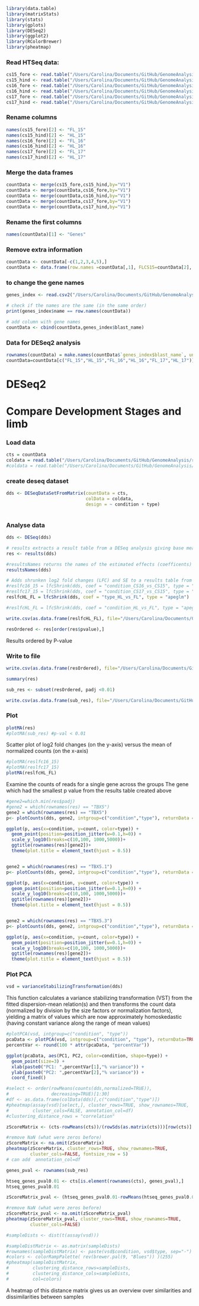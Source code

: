 ```r
library(data.table)
library(matrixStats)
library(stats)
library(gplots)
library(DESeq2)
library(ggplot2)
library(RColorBrewer)
library(pheatmap)

```

### Read HTSeq data:

```r
cs15_fore <- read.table("/Users/Carolina/Documents/GitHub/GenomeAnalysis/results/9_htseq_count/cs15_fore_htseq_results.txt", head=FALSE)
cs15_hind <- read.table("/Users/Carolina/Documents/GitHub/GenomeAnalysis/results/9_htseq_count/cs15_hind_htseq_results.txt", head=FALSE)
cs16_fore <- read.table("/Users/Carolina/Documents/GitHub/GenomeAnalysis/results/9_htseq_count/cs16_fore_htseq_results.txt", head=FALSE)
cs16_hind <- read.table("/Users/Carolina/Documents/GitHub/GenomeAnalysis/results/9_htseq_count/cs16_hind_htseq_results.txt", head=FALSE)
cs17_fore <- read.table("/Users/Carolina/Documents/GitHub/GenomeAnalysis/results/9_htseq_count/cs17_fore_htseq_results.txt", head=FALSE)
cs17_hind <- read.table("/Users/Carolina/Documents/GitHub/GenomeAnalysis/results/9_htseq_count/cs17_hind_htseq_results.txt", head=FALSE)
```

### Rename columns
```r
names(cs15_fore)[2] <- "FL_15"
names(cs15_hind)[2] <- "HL_15"
names(cs16_fore)[2] <- "FL_16"
names(cs16_hind)[2] <- "HL_16"
names(cs17_fore)[2] <- "FL_17"
names(cs17_hind)[2] <- "HL_17"
```

### Merge the data frames
```r
countData <- merge(cs15_fore,cs15_hind,by="V1")
countData <- merge(countData,cs16_fore,by="V1")
countData <- merge(countData,cs16_hind,by="V1")
countData <- merge(countData,cs17_fore,by="V1")
countData <- merge(countData,cs17_hind,by="V1")
```

### Rename the first columns
```r
names(countData)[1] <- "Genes"
```

### Remove extra information
```r
countData <- countData[-c(1,2,3,4,5),]
countData <- data.frame(row.names =countData[,1], FLCS15=countData[2], FLCS16=countData[3], FLCS17=countData[4], HLCS15=countData[5], HLCS16=countData[6], HLCS17=countData[7])
```

### to change the gene names
```r
genes_index <- read.csv2("/Users/Carolina/Documents/GitHub/GenomeAnalysis/code/Genes_index.csv", header = TRUE, sep=",")

# check if the names are the same (in the same order)
print(genes_index$name == row.names(countData))

# add column with gene names
countData <- cbind(countData,genes_index$blast_name)
```
### Data for DESeq2 analysis
```r
rownames(countData) = make.names(countData$`genes_index$blast_name`, unique = TRUE)
countData=countData[c("FL_15","HL_15","FL_16","HL_16","FL_17","HL_17")]
```

# DESeq2
# Compare Development Stages and limb

### Load data
```r
cts = countData
coldata = read.table("/Users/Carolina/Documents/GitHub/GenomeAnalysis/results/10_deseq2/metadata_dev.csv")
#coldata = read.table("/Users/Carolina/Documents/GitHub/GenomeAnalysis/results/10_deseq2/metadata_FL_HL.csv", sep=";", header=TRUE)
```

### create deseq dataset
```r
dds <- DESeqDataSetFromMatrix(countData = cts,
                              colData = coldata,
                              design = ~ condition + type)
                              
```

### Analyse data
```r
dds <- DESeq(dds)
```

```r
# results extracts a result table from a DESeq analysis giving base means across samples, log2 fold changes, standard errors, test statistics, p-values and adjusted p-values
res <- results(dds)

#resultsNames returns the names of the estimated effects (coefficents) of the model
resultsNames(dds)
```


```r
# Adds shrunken log2 fold changes (LFC) and SE to a results table from DESeq run without LFC shrinkage
#reslfc16_15 = lfcShrink(dds, coef = "condition_CS16_vs_CS15", type = "apeglm")
#reslfc17_15 = lfcShrink(dds, coef = "condition_CS17_vs_CS15", type = "apeglm")
reslfcHL_FL = lfcShrink(dds, coef = "type_HL_vs_FL", type = "apeglm")

#reslfcHL_FL = lfcShrink(dds, coef = "condition_HL_vs_FL", type = "apeglm")

write.csv(as.data.frame(reslfcHL_FL), file="/Users/Carolina/Documents/GitHub/GenomeAnalysis/results/10_deseq2/reslfcHL_FL.csv")
```

```r
resOrdered <- res[order(res$pvalue),]
```
Results ordered by P-value

### Write to file
```r
write.csv(as.data.frame(resOrdered), file="/Users/Carolina/Documents/GitHub/GenomeAnalysis/results/10_deseq2/dev_deseq2_results.csv")
```

```r
summary(res)
```

```r
sub_res <- subset(resOrdered, padj <0.01)

write.csv(as.data.frame(sub_res), file="/Users/Carolina/Documents/GitHub/GenomeAnalysis/results/10_deseq2/dev_deseq2_results_pval0.01.csv")
```

### Plot

```r
plotMA(res)
#plotMA(sub_res) #p-val < 0.01
```
Scatter plot of log2 fold changes (on the y-axis) versus the mean of normalized counts (on the x-axis)

```r
#plotMA(reslfc16_15)
#plotMA(reslfc17_15)
plotMA(reslfcHL_FL)
```

Examine the counts of reads for a single gene across the groups
The gene which had the smallest p value from the results table created above

```r
#gene2=which.min(res$padj)
#gene2 = which(rownames(res) == "TBX5")
gene2 = which(rownames(res) == "TBX5")
p<- plotCounts(dds, gene2, intgroup=c("condition","type"), returnData = TRUE)

ggplot(p, aes(x=condition, y=count, color=type)) + 
  geom_point(position=position_jitter(w=0.1,h=0)) + 
  scale_y_log10(breaks=c(10,100, 1000,5000))+
  ggtitle(rownames(res)[gene2])+
  theme(plot.title = element_text(hjust = 0.5))


gene2 = which(rownames(res) == "TBX5.1")
p<- plotCounts(dds, gene2, intgroup=c("condition","type"), returnData = TRUE)

ggplot(p, aes(x=condition, y=count, color=type)) + 
  geom_point(position=position_jitter(w=0.1,h=0)) + 
  scale_y_log10(breaks=c(10,100, 1000,5000))+
  ggtitle(rownames(res)[gene2])+
  theme(plot.title = element_text(hjust = 0.5))


gene2 = which(rownames(res) == "TBX5.3")
p<- plotCounts(dds, gene2, intgroup=c("condition","type"), returnData = TRUE)

ggplot(p, aes(x=condition, y=count, color=type)) + 
  geom_point(position=position_jitter(w=0.1,h=0)) + 
  scale_y_log10(breaks=c(10,100, 1000,5000))+
  ggtitle(rownames(res)[gene2])+
  theme(plot.title = element_text(hjust = 0.5))

```

### Plot PCA
```r
vsd = varianceStabilizingTransformation(dds)
```
This function calculates a variance stabilizing transformation (VST) from the fitted dispersion-mean relation(s) and then transforms the count data (normalized by division by the size factors or normalization factors), yielding a matrix of values which are now approximately homoskedastic (having constant variance along the range of mean values)

```r
#plotPCA(vsd, intgroup=c("condition", "type"))
pcaData <- plotPCA(vsd, intgroup=c("condition", "type"), returnData=TRUE)
percentVar <- round(100 * attr(pcaData, "percentVar"))

ggplot(pcaData, aes(PC1, PC2, color=condition, shape=type)) +
  geom_point(size=3) +
  xlab(paste0("PC1: ",percentVar[1],"% variance")) +
  ylab(paste0("PC2: ",percentVar[2],"% variance")) + 
  coord_fixed()

```

```r
#select <- order(rowMeans(counts(dds,normalized=TRUE)),
#                decreasing=TRUE)[1:30]
#df <- as.data.frame(colData(dds)[,c("condition","type")])
#pheatmap(assay(vsd)[select,], cluster_rows=TRUE, show_rownames=TRUE,
#         cluster_cols=FALSE, annotation_col=df)
#clustering_distance_rows = "correlation"
```

```r
zScoreMatrix <- (cts-rowMeans(cts))/(rowSds(as.matrix(cts)))[row(cts)]

#remove NaN (what were zeros before)
zScoreMatrix <- na.omit(zScoreMatrix)
pheatmap(zScoreMatrix, cluster_rows=TRUE, show_rownames=TRUE,
         cluster_cols=FALSE, fontsize_row = 5)
# can add  annotation_col=df
```

```r
genes_pval <- rownames(sub_res)

htseq_genes_pval0.01 <- cts[is.element(rownames(cts), genes_pval),]
htseq_genes_pval0.01

```

```r
zScoreMatrix_pval <- (htseq_genes_pval0.01-rowMeans(htseq_genes_pval0.01))/(rowSds(as.matrix(htseq_genes_pval0.01)))[row(htseq_genes_pval0.01)]

#remove NaN (what were zeros before)
zScoreMatrix_pval <- na.omit(zScoreMatrix_pval)
pheatmap(zScoreMatrix_pval, cluster_rows=TRUE, show_rownames=TRUE,
         cluster_cols=FALSE)
```


```r
#sampleDists <- dist(t(assay(vsd)))

#sampleDistMatrix <- as.matrix(sampleDists)
#rownames(sampleDistMatrix) <- paste(vsd$condition, vsd$type, sep="-")
#colors <- colorRampPalette( rev(brewer.pal(9, "Blues")) )(255)
#pheatmap(sampleDistMatrix,
#         clustering_distance_rows=sampleDists,
#         clustering_distance_cols=sampleDists,
#         col=colors)
```
A heatmap of this distance matrix gives us an overview over similarities and dissimilarities between samples

